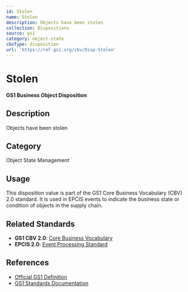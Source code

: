 ```yaml
---
id: Stolen
name: Stolen
description: Objects have been stolen
collection: Dispositions
source: gs1
category: object-state
cbvType: disposition
url: 'https://ref.gs1.org/cbv/Disp-Stolen'
---
```

# Stolen

**GS1 Business Object Disposition**

## Description

Objects have been stolen

## Category

Object State Management

## Usage

This disposition value is part of the GS1 Core Business Vocabulary (CBV) 2.0 standard. It is used in EPCIS events to indicate the business state or condition of objects in the supply chain.

## Related Standards

- **GS1 CBV 2.0**: [Core Business Vocabulary](https://ref.gs1.org/standards/cbv/)
- **EPCIS 2.0**: [Event Processing Standard](https://ref.gs1.org/standards/epcis/)

## References

- [Official GS1 Definition](https://ref.gs1.org/cbv/Disp-Stolen)
- [GS1 Standards Documentation](https://www.gs1.org/standards)
